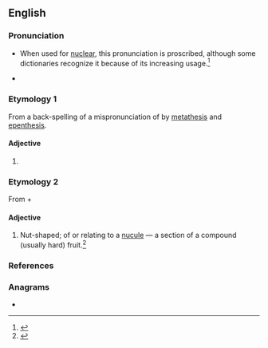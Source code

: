 ==English==
{{wikipedia}}

===Pronunciation===
* {{a|GenAm}} {{IPA|/ˈnukjʉlɚ/|lang=en}} {{enPR|no͞oʹkyələr}} When used for [[nuclear]], this pronunciation is proscribed, although some dictionaries recognize it because of its increasing usage.<ref>{{cite-web
|author=Arnold Zwicky
|url=http://itre.cis.upenn.edu/%7Emyl/languagelog/archives/001133.html
|title=The thin line between error and mere variation
|date=June 29, 2004
|accessdate=2006-10-23
}}</ref>
* {{a|RP}} {{IPA|/ˈnjuːkjələ/|lang=en}} {{enPR|nyo͞oʹkyələ}}

===Etymology 1===
From a back-spelling of a mispronunciation of {{m|en|nuclear}} by [[metathesis]] and [[epenthesis]].

====Adjective====
{{en-adj|-}}

# {{lb|en|humorous}} {{pronunciation spelling of|nuclear|lang=en}}

===Etymology 2===
From {{m|en|nucule}} + {{m|en|-ar}}

====Adjective====
{{en-adj}}

# {{lb|en|botany}} Nut-shaped; of or relating to a [[nucule]] — a section of a compound (usually hard) fruit.<ref>{{cite-book|title=Oxford English Dictionary|edition=3rd|year=2003|chapter=nucule}}</ref>

===References===
<references/>

===Anagrams===
* {{anagrams|en|a=aclnruu|uncular}}